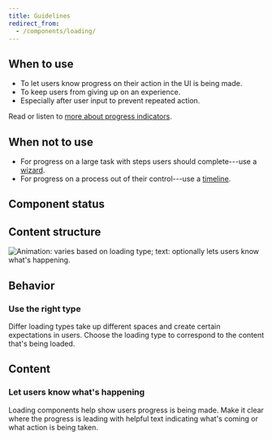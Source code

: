 ```yaml
---
title: Guidelines
redirect_from:
  - /components/loading/
---
```


<ReactExample exampleId="Loading-default" />

## When to use

- To let users know progress on their action in the UI is being made.
- To keep users from giving up on an experience.
- Especially after user input to prevent repeated action.

Read or listen to [more about progress indicators](https://99percentinvisible.org/episode/wait-wait-tell-me/).

## When not to use

- For progress on a large task with steps users should complete---use a [wizard](/components/progress-indicators/wizard/).
- For progress on a process out of their control---use a [timeline](/components/progress-indicators/timeline/).

## Component status

<ComponentStatus component="Loading" />

## Content structure

![Animation: varies based on loading type; text: optionally lets users know what's happening.](fileId:4QJZqvBvRrLu6t9mwObCkA;nodeId:89%3A0)

## Behavior

### Use the right type

Differ loading types take up different spaces
and create certain expectations in users.
Choose the loading type to correspond to the content that's being loaded.

<ReactExample exampleId="Loading-types" />

## Content

### Let users know what's happening

Loading components help show users progress is being made.
Make it clear where the progress is leading with helpful text
indicating what's coming or what action is being taken.

<ReactExample exampleId="Loading-text" />
